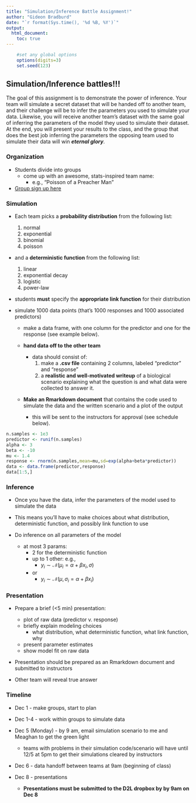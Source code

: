 ```yaml
---
title: "Simulation/Inference Battle Assignment!"
author: "Gideon Bradburd"
date: "`r format(Sys.time(), '%d %B, %Y')`"
output:
  html_document:
    toc: true
---
```


<!-- To render the assignment in Rmarkdown, enter the command below in the R console -->
<!-- rmarkdown::render("SI_battle_assignment.Rmd") -->

```r
	#set any global options
	options(digits=3)
	set.seed(123)
```

## Simulation/Inference battles!!!

The goal of this assignment is to demonstrate the power of inference. 
Your team will simulate a secret dataset that will be handed off to another team, 
and their challenge will be to infer the parameters you used to simulate your data. 
Likewise, you will receive another team's dataset 
with the same goal of inferring the parameters of 
the model they used to simulate their dataset.
At the end, you will present your results to the class, 
and the group that does the best job inferring the parameters the 
opposing team used to simulate their data will win **_eternal glory_**.

### Organization

 - Students divide into groups
 	+ come up with an awesome, stats-inspired team name: 
 		+ e.g., "Poisson of a Preacher Man"

 - [Group sign up here](https://docs.google.com/spreadsheets/d/1WqvmgePxDVAa0PkrhvwvsqwDNdtnTBV_EybxLpRX_t8/edit?usp=sharing)

### Simulation

 - Each team picks a **probability distribution** from the following list:
 	  1. normal
 	  2. exponential
 	  3. binomial
 	  4. poisson

 - and a **deterministic function** from the following list:
 	  1. linear
 	  2. exponential decay
 	  3. logistic
 	  4. power-law
 
 - students **must** specify the **appropriate link function** for their distribution

 - simulate 1000 data points (that's 1000 responses and 1000 associated predictors)
 	+ make a data frame, 
 	with one column for the predictor and one for the response 
 	(see example below).
 	
 	+ **hand data off to the other team**
 		+ data should consist of:
		 	1. make a **.csv file** containing 2 columns, labeled "predictor" and "response"
 			2. a **realistic and well-motivated writeup** of a biological scenario 
 	explaining what the question is and what data were collected to answer it.
 
 	+ **Make an Rmarkdown document** that contains 
 	the code used to simulate the data and the written scenario and a plot of the output
 		+ this will be sent to the instructors for approval (see schedule below).
 	
 ```r
 n.samples <- 1e3
 predictor <- runif(n.samples)
 alpha <- 3
 beta <- -10
 mu <- 1.4
 response <- rnorm(n.samples,mean=mu,sd=exp(alpha+beta*predictor))
 data <- data.frame(predictor,response)
 data[1:5,]
 ```

### Inference

 - Once you have the data, infer the parameters of the model 
 used to simulate the data
 
 - This means you'll have to make choices about what distribution, 
 deterministic function, and possibly link function to use
 
 - Do inference on all parameters of the model
 	+ at most 3 params:
 		+ 2 for the deterministic function
 		+ up to 1 other: e.g.,
 			+ $y_i \sim \mathcal{N}(\mu_i = \alpha + \beta x_i, \sigma)$
 		+ or
 			+ $y_i \sim \mathcal{N}(\mu, \sigma_i = \alpha + \beta x_i)$
 
### Presentation
 
 - Prepare a brief (<5 min) presentation:
 	+ plot of raw data (predictor v. response)
 	+ briefly explain modeling choices
 		+ what distribution, what deterministic function, what link function, why
 	+ present parameter estimates
 	+ show model fit on raw data
 - Presentation should be prepared as an Rmarkdown document and submitted to instructors
 
 - Other team will reveal true answer
 
### Timeline

 - Dec 1 - make groups, start to plan

 - Dec 1-4 - work within groups to simulate data
 
 - Dec 5 (Monday) - by 9 am, email simulation scenario to me and Meaghan to get the green light
 
 	+ teams with problems in their simulation code/scenario will have until 12/5 at 5pm to get their simulations cleared by instructors

 - Dec 6 - data handoff between teams at 9am (beginning of class)

 - Dec 8 - presentations
 
 	+ **Presentations must be submitted to the D2L dropbox by by 9am on Dec 8 ** 